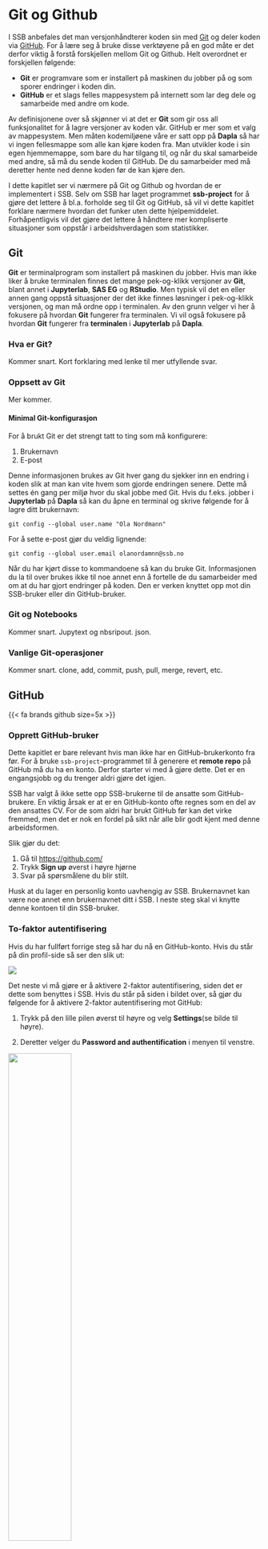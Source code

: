 # Git og Github

I SSB anbefales det man versjonhåndterer koden sin med [Git](https://git-scm.com/) og deler koden via [GitHub](https://github.com/). For å lære seg å bruke disse verktøyene på en god måte er det derfor viktig å forstå forskjellen mellom Git og Github. Helt overordnet er forskjellen følgende:

- **Git** er programvare som er installert på maskinen du jobber på og som sporer endringer i koden din.
- **GitHub** er et slags felles mappesystem på internett som lar deg dele og samarbeide med andre om kode.

Av definisjonene over så skjønner vi at det er **Git** som gir oss all funksjonalitet for å lagre versjoner av koden vår. GitHub er mer som et valg av mappesystem. Men måten kodemiljøene våre er satt opp på **Dapla** så har vi ingen fellesmappe som alle kan kjøre koden fra. Man utvikler kode i sin egen hjemmemappe, som bare du har tilgang til, og når du skal samarbeide med andre, så må du sende koden til GitHub. De du samarbeider med må deretter hente ned denne koden før de kan kjøre den.

I dette kapitlet ser vi nærmere på Git og Github og hvordan de er implementert i SSB. Selv om SSB har laget programmet **ssb-project** for å gjøre det lettere å bl.a. forholde seg til Git og GitHub, så vil vi dette kapitlet forklare nærmere hvordan det funker uten dette hjelpemiddelet. Forhåpentligvis vil det gjøre det lettere å håndtere mer kompliserte situasjoner som oppstår i arbeidshverdagen som statistikker.

## Git

**Git** er terminalprogram som installert på maskinen du jobber. Hvis man ikke liker å bruke terminalen finnes det mange pek-og-klikk versjoner av **Git**, blant annet i **Jupyterlab**, **SAS EG** og **RStudio**. Men typisk vil det en eller annen gang oppstå situasjoner der det ikke finnes løsninger i pek-og-klikk versjonen, og man må ordne opp i terminalen. Av den grunn velger vi her å fokusere på hvordan **Git** fungerer fra terminalen. Vi vil også fokusere på hvordan **Git** fungerer fra **terminalen** i **Jupyterlab** på **Dapla**.

### Hva er Git?

Kommer snart. Kort forklaring med lenke til mer utfyllende svar.

### Oppsett av Git

Mer kommer.

#### Minimal Git-konfigurasjon

For å brukt Git er det strengt tatt to ting som må konfigurere:

1. Brukernavn
2. E-post

Denne informasjonen brukes av Git hver gang du sjekker inn en endring i koden slik at man kan vite hvem som gjorde endringen senere. Dette må settes én gang per miljø hvor du skal jobbe med Git. Hvis du f.eks. jobber i **Jupyterlab** på **Dapla** så kan du åpne en terminal og skrive følgende for å lagre ditt brukernavn:

`git config --global user.name "Ola Nordmann"`

For å sette e-post gjør du veldig lignende: 

`git config --global user.email olanordamnn@ssb.no`

Når du har kjørt disse to kommandoene så kan du bruke Git. Informasjonen du la til over brukes ikke til noe annet enn å fortelle de du samarbeider med om at du har gjort endringer på koden. Den er verken knyttet opp mot din SSB-bruker eller din GitHub-bruker.

### Git og Notebooks

Kommer snart. Jupytext og nbsripout. json.

### Vanlige Git-operasjoner

Kommer snart. clone, add, commit, push, pull, merge, revert, etc.


## GitHub

{{< fa brands github size=5x >}}

### Opprett GitHub-bruker

Dette kapitlet er bare relevant hvis man ikke har en GitHub-brukerkonto fra før. For å bruke `ssb-project`-programmet til å generere et **remote repo** på GitHub må du ha en konto. Derfor starter vi med å gjøre dette. Det er en engangsjobb og du trenger aldri gjøre det igjen.

::: {.callout-note appearance="simple"}
SSB har valgt å ikke sette opp SSB-brukerne til de ansatte som GitHub-brukere. En viktig årsak er at er en GitHub-konto ofte regnes som en del av den ansattes CV. For de som aldri har brukt GitHub før kan det virke fremmed, men det er nok en fordel på sikt når alle blir godt kjent med denne arbeidsformen.
:::

Slik gjør du det:

1. Gå til <https://github.com/>
2. Trykk **Sign up** øverst i høyre hjørne
3. Svar på spørsmålene du blir stilt.

Husk at du lager en personlig konto uavhengig av SSB. Brukernavnet kan være noe annet enn brukernavnet ditt i SSB. I neste steg skal vi knytte denne kontoen til din SSB-bruker.

### To-faktor autentifisering {#sec-tofaktor}

Hvis du har fullført forrige steg så har du nå en GitHub-konto. Hvis du står på din profil-side så ser den slik ut:

![](images/github_profile.png)

Det neste vi må gjøre er å aktivere 2-faktor autentifisering, siden det er dette som benyttes i SSB. Hvis du står på siden i bildet over, så gjør du følgende for å aktivere 2-faktor autentifisering mot GitHub:

::: {.grid}

::: {.g-col-8}
1. Trykk på den lille pilen øverst til høyre og velg **Settings**(se bilde til høyre).

2. Deretter velger du **Password and authentification** i menyen til venstre.

:::

::: {.g-col-4}
![](images/github_settings_menu.png){ width=50% }

:::

:::

3. Under **Two-factor authentication** trykker du på **Add**. Da får du opp følgende bilde:

![](images/github_2fa.png){ width=50% }

::: {.grid}

::: {.g-col-8}
4. Strekkoden over skal skannes i din **Microsoft Authenticator**-app på mobilen. Åpne appen, trykk på **Bekreftede ID-er**, og til slutt trykk på **Skann QR-kode**. Deretter skanner du QR-koden fra punkt 3.

5. Når koden er skannet har du fått opp følgende bilde på appens hovedside (se bilde til høyre). Skriv inn den 6-siffer koden på GitHub-siden med QR-koden.

6. Til slutt lagrer du **Recovery-codes** et trygt sted.

:::

::: {.g-col-4}
![](images/authenticator.jpg){ width=50% }

:::

:::

Nå har vi aktivert 2-faktor autentifisering for GitHub og er klare til å knytte vår personlige konto til vår SSB-bruker på SSBs "Github organisation" [**statisticsnorway**](https://github.com/statisticsnorway).

### Koble deg til SSB

I forrige steg aktiverte vi 2-faktor autentifisering for GitHub. Det neste vi må gjøre er å bruke denne autentiseringen til å koble oss til SSB sin organisasjon **statisticsnorway**. Det er dette som gjør at vi kan jobbe med SSB-kode som ligger lagret på GitHub.

1. Gå til profilsiden din og velg **Settings** slik du gjorde i punkt 1 i forrige delkapitel.

2. Trykk deretter på **Organizations** i menyen til venstre.

3. Trykk deretter på **New organization**.

4. Søk etter **statisticsnorway**.


### Personal Access Token (PAT)

Når vi skal jobbe med SSB-kode som ligger lagret hos **statistcsnorway** på GitHub, så må vi autentisere oss.  Måten vi gjøre det på er ved å generere et **Personal Access Token** (ofte forkortet *PAT*) som vi oppgir når vi vil hente eller oppdatere kode på GitHub. Da sender vi med PAT for å autentisere oss for GitHub.

#### Opprette PAT {#sec-pat}

For å lage en PAT som er godkjent mot *statisticsnorway* så gjør man følgende:

1. Gå til din profilside på GitHub og åpne **Settings** slik som ble vist @sec-tofaktor.

2. Velg **Developer Settings** i menyen til venstre.

3. I menyen til venstre velger du **Personal Access Token**, og deretter **Tokens (classic)**.

5. Under **Note** kan du gi PAT'en et navn. Velg et navn som er intuitivt for deg. Hvis du skal bruke PAT til å jobbe mot Dapla, så ville jeg ganske enkelt kalt den *dapla*. Hvis du skal bruke den mot bakkemiljøet ville jeg kalt den *prodsone* eller noe annet som gjør det lett for det skjønne innholdet i ettertid.

6. Under **Expiration** velger du hvor lang tid som skal gå før PAT blir ugyldig. Dette er en avvening mellom sikkerhet og hva som er praktisk. En grei mellomløsning kan være å velge 3 måneder. Når PAT utløper må du gjenta stegene i dette kapitlet.

7. Under **Select scopes** velger du **Repo** (se bilde under).

![](images/github_pat.png)

8. Trykk på **Generate token** nederst på siden og du får opp noe som ser ut som dette:

![](images/github_pat2.png)

9. Kopier deretter PAT til en midlertidig fil. Grunnen er at du aldri vil se det igjen her etter at vi har gjennomført neste steg.

10. Deretter trykker du på **Configure SSO** og velger **Authorize** ved siden statisticsnorway. Svar deretter på spørsmålene som dukker opp.

![](images/github_pat3.png)

Vi har nå opprettet en PAT som er godkjent for bruk mot SSB sin kode på GitHub. Det betyr at hvis vi vil jobbe med **Git** på SSB sine maskiner i sky eller på bakken, så må vi sendte med dette tokenet for å få lov til å jobbe med koden som ligger på **statisticsnorway** på GitHub.

#### Lagre PAT

Det er ganske upraktisk å måtte sende med tokenet hver gang vi skal jobbe med GitHub. Vi bør derfor lagre det lokalt der vi jobber, slik at Git automatisk finner det. Det finnes mange måter å gjøre dette på og det er ikke bestemt hva som skal være beste-praksis i SSB. Men en måte å gjøre det er via en **.netrc**-fil. Vi oppretter da en fil som heter **.netrc** på vårt hjemmeområde, og legger følgende informasjon på en (hvilken som helst) linje i filen:

`machine github.com login <github-bruker> password <Personal Access Token>`

**GitHub-bruker** er da din personlige bruker og IKKE brukernavnet ditt i SSB. **Personal Access Token** er det vi lagde

En veldig enkel måte å lagre dette er som følger. Anta at min personlige GitHub-bruker er **SSB-Chad** og at min Personal Access Token er **blablabla**. Da kan jeg gjøre følgende for å lagre det i **.netrc**:

1. Gå inn i Jupyterlab og åpne en Python-notebook.

2. I den første kodecellen skriver du:
`!echo "machine github.com login SSB-Chad password blablabla" >> ~/.netrc`

Alternativt kan du droppe det utropstegnet og kjøre det direkte i en terminal. Det vil gi samme resultat. Koden over legger til en linje med teksten **machine github.com login SSB-Chad password blablabla** i en .netrc-fil på din hjemmeområdet, uanvhengig av om du har en fra før eller ikke. Hvis du har en fil fra før som allerede har et token fra GitHub, ville jeg nok slettet det før jeg legger en et nytt token.

Hver gang du jobber mot GitHub vil Git sjekke om informasjon om autentifisering ligger i denne filen, og bruke den hvis den ligger der.

#### Oppdater PAT

I eksempelet over lagde vi en PAT som var gyldig i 90 dager. Dermed vil du ikke kunne jobbe mot GitHub med dette tokenet etter 90 dager. For å oppdatere tokenet gjør du følgende:

1. Lag et nytt PAT ved å repetere @sec-pat.

2. I miljøet der du skal jobbe med Git og GitHub går du inn i din **.netrc** og bytter ut token med det nye.

Og med det er du klar til å jobbe mot *statisticsnorway* på **GitHub**.

